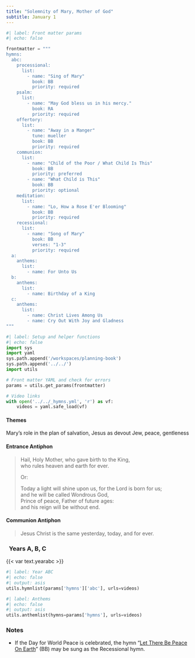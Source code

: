 ```yaml
---
title: "Solemnity of Mary, Mother of God"
subtitle: January 1
---
```


```python
#| label: Front matter params
#| echo: false

frontmatter = """
hymns:
  abc:
    processional:
      list:
        - name: "Sing of Mary"
          book: BB
          priority: required
    psalm:
      list:
        - name: "May God bless us in his mercy."
          book: RA
          priority: required
    offertory:
      list:
        - name: "Away in a Manger"
          tune: mueller
          book: BB
          priority: required
    communion:
      list:
        - name: "Child of the Poor / What Child Is This"
          book: BB
          priority: preferred
        - name: "What Child is This"
          book: BB
          priority: optional
    meditation:
      list:
        - name: "Lo, How a Rose E'er Blooming"
          book: BB
          priority: required
    recessional:
      list:
        - name: "Song of Mary"
          book: BB
          verses: "1-3"
          priority: required
  a:
    anthems:
      list:
        - name: For Unto Us
  b:
    anthems:
      list:
        - name: Birthday of a King
  c:
    anthems:
      list:
        - name: Christ Lives Among Us
        - name: Cry Out With Joy and Gladness
"""
```

```python
#| label: Setup and helper functions
#| echo: false
import sys
import yaml
sys.path.append('/workspaces/planning-book')
sys.path.append('../../')
import utils

# Front matter YAML and check for errors
params = utils.get_params(frontmatter)

# Video links
with open('../../_hymns.yml', 'r') as vf:
    videos = yaml.safe_load(vf)
```

:::  {.red}
#### **Themes**
:::

Mary's role in the plan of salvation, Jesus as devout Jew, peace, gentleness

:::  {.red}
#### **Entrance Antiphon**
:::

> Hail, Holy Mother, who gave birth to the King,  
> who rules heaven and earth for ever.  
>  
> [Or:]{.red}  
>  
> Today a light will shine upon us, for the Lord is born for us;  
> and he will be called Wondrous God,  
> Prince of peace, Father of future ages:  
> and his reign will be without end.

:::  {.red}
#### **Communion Antiphon**
:::

> Jesus Christ is the same yesterday, today, and for ever.

::: {.titlered}
### &nbsp; Years A, B, C
:::
{{< var text.yearabc >}}

```python
#| label: Year ABC
#| echo: false
#| output: asis
utils.hymnlist(params['hymns']['abc'], urls=videos)
```

```python
#| label: Anthems
#| echo: false
#| output: asis
utils.anthemlist(hymns=params['hymns'], urls=videos)
```

::: {.red}
### Notes
:::

* If the Day for World Peace is celebrated, the hymn “[Let There Be Peace On Earth](https://www.youtube.com/watch?v=rnw-zI0gJI0)” (BB) may be sung as the Recessional hymn.